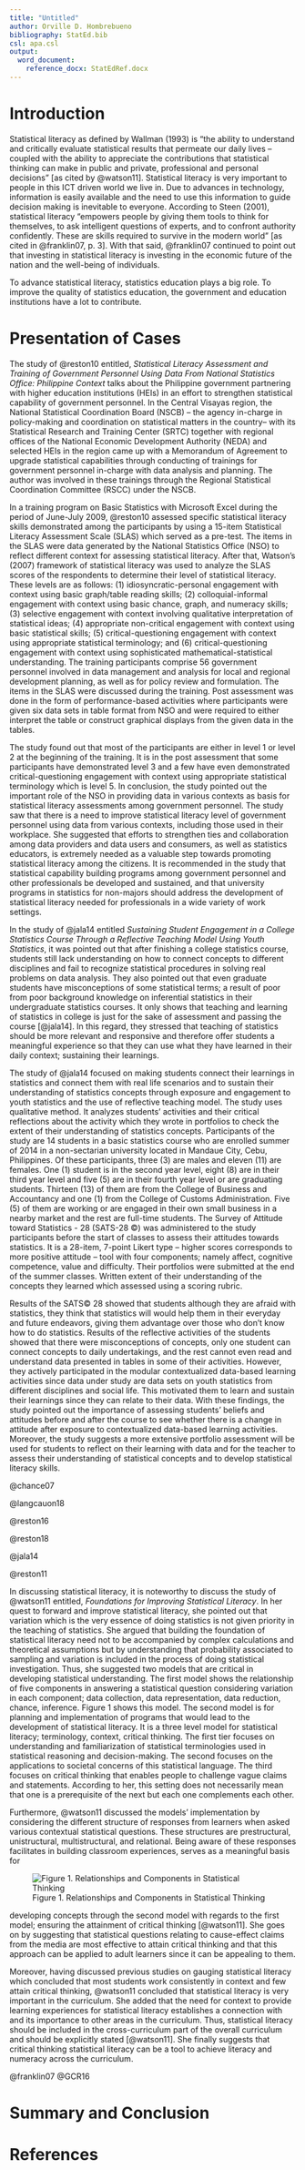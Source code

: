 ```yaml
---
title: "Untitled"
author: Orville D. Hombrebueno
bibliography: StatEd.bib
csl: apa.csl
output:
  word_document:
    reference_docx: StatEdRef.docx
---
```

# Introduction

Statistical literacy as defined by Wallman (1993) is "the ability to understand and critically evaluate statistical results that permeate our daily lives – coupled with the ability to appreciate the contributions that statistical thinking can make in public and private, professional and personal decisions" [as cited by @watson11]. Statistical literacy is very important to people in this ICT driven world we live in. Due to advances in technology, information is easily available and the need to use this information to guide decision making is inevitable to everyone. According to Steen (2001), statistical literacy “empowers people by giving them tools to think for themselves, to ask intelligent questions of experts, and to confront authority confidently. These are skills required to survive in the modern world” [as cited in @franklin07, p. 3]. With that said, @franklin07 continued to point out that investing in statistical literacy is investing in the economic future of the nation and the well-being of individuals.

To advance statistical literacy, statistics education plays a big role. To improve the quality of statistics education, the government and education institutions have a lot to contribute.

# Presentation of Cases

The study of @reston10 entitled, *Statistical Literacy Assessment and Training of Government Personnel Using Data From National Statistics Office: Philippine Context* talks about the Philippine government partnering with higher education institutions (HEIs) in an effort to strengthen statistical capability of government personnel. In the Central Visayas region, the National Statistical Coordination Board (NSCB) -- the agency in-charge in policy-making and coordination on statistical matters in the country-- with its Statistical Research and Training Center (SRTC) together with regional offices of the National Economic Development Authority (NEDA) and selected HEIs in the region came up with a Memorandum of Agreement to upgrade statistical capabilities through conducting of trainings for government personnel in-charge with data analysis and planning. The author was involved in these trainings through the Regional Statistical Coordination Committee (RSCC) under the NSCB.

In a training program on Basic Statistics with Microsoft Excel during the period of June-July 2009, @reston10 assessed specific statistical literacy skills demonstrated among the participants by using a 15-item Statistical Literacy Assessment Scale (SLAS) which served as a pre-test. The items in the SLAS were data generated by the National Statistics Office (NSO) to reflect different context for assessing statistical literacy. After that, Watson's (2007) framework of statistical literacy was used to analyze the SLAS scores of the respondents to determine their level of statistical literacy. These levels are as follows: (1) idiosyncratic-personal engagement with context using basic graph/table reading skills; (2) colloquial-informal engagement with context using basic chance, graph, and numeracy skills; (3) selective engagement with context involving qualitative interpretation of statistical ideas; (4) appropriate non-critical engagement with context using basic statistical skills; (5) critical-questioning engagement with context using appropriate statistical terminology; and (6) critical-questioning engagement with context using sophisticated mathematical-statistical understanding. The training participants comprise 56 government personnel involved in data management and analysis for local and regional development planning, as well as for policy review and formulation. The items in the SLAS were discussed during the training. Post assessment was done in the form of performance-based activities where participants were given six data sets in table format from NSO and were required to either interpret the table or construct graphical displays from the given data in the tables.

The study found out that most of the participants are either in level 1 or level 2 at the beginning of the training. It is in the post assessment that some participants have demonstrated level 3 and a few have even demonstrated critical-questioning engagement with context using appropriate statistical terminology which is level 5. In conclusion, the study pointed out the important role of the NSO in providing data in various contexts as basis for statistical literacy assessments among government personnel. The study saw that there is a need to improve statistical literacy level of government personnel using data from various contexts, including those used in their workplace. She suggested that efforts to strengthen ties and collaboration among data providers and data users and consumers, as well as statistics educators, is extremely needed as a valuable step towards promoting statistical literacy among the citizens. It is recommended in the study that statistical capability building programs among government personnel and other professionals be developed and sustained, and that university programs in statistics for non-majors should address the development of statistical literacy needed for professionals in a wide variety of work settings.

In the study of @jala14 entitled *Sustaining Student Engagement in a College Statistics Course Through a Reflective Teaching Model Using Youth Statistics*, it was pointed out that after finishing a college statistics course, students still lack understanding on how to connect concepts to different disciplines and fail to recognize statistical procedures in solving real problems on data analysis. They also pointed out that even graduate students have misconceptions of some statistical terms; a result of poor from poor background knowledge on inferential statistics in their undergraduate statistics courses. It only shows that teaching and learning of statistics in college is just for the sake of assessment and passing the course [@jala14]. In this regard, they stressed that teaching of statistics should be more relevant and responsive and therefore offer students a meaningful experience so that they can use what they have learned in their daily context; sustaining their learnings. 

The study of @jala14 focused on making students connect their learnings in statistics and connect them with real life scenarios and to sustain their understanding of statistics concepts through exposure and engagement to youth statistics and the use of reflective teaching model. The study uses qualitative method. It analyzes students' activities and their critical reflections about the activity which they wrote in portfolios to check the extent of their understanding of statistics concepts. Participants of the study are 14 students in a basic statistics course who are enrolled summer of 2014 in a non-sectarian university located in Mandaue City, Cebu, Philippines. Of these participants, three (3) are males and eleven (11) are females. One (1) student is in the second year level, eight (8) are in their third year level and five (5) are in their fourth year level or are graduating students. Thirteen (13) of them are from the College of Business and Accountancy and one (1) from the College of Customs Administration. Five (5) of them are working or are engaged in their own small business in a nearby market and the rest are full-time students. The Survey of Attitude toward Statistics - 28 (SATS-28 ©) was administered to the study participants before the start of classes to assess their attitudes towards statistics. It is a 28-item, 7-point Likert type -- higher scores corresponds to more positive attitude -- tool with four components; namely affect, cognitive competence, value and difficulty. Their portfolios were submitted at the end of the summer classes. Written extent of their understanding of the concepts they learned which assessed using a scoring rubric.

Results of the SATS© 28 showed that students although they are afraid with statistics, they think that statistics will would help them in their everyday and future endeavors, giving them advantage over those who don't know how to do statistics. Results of the reflective activities of the students showed that there were misconceptions of concepts, only one student can connect concepts to daily undertakings, and the rest cannot even read and understand data presented in tables in some of their activities. However, they actively participated in the modular contextualized data-based learning activities since data under study are data sets on youth statistics from different disciplines and social life. This motivated them to learn and sustain their learnings since they can relate to their data. With these findings, the study pointed out the importance of assessing students' beliefs and attitudes before and after the course to see whether there is a change in attitude after exposure to contextualized data-based learning activities. Moreover, the study suggests a more extensive portfolio assessment will be used for students to reflect on their learning with data and for the teacher to assess their understanding of statistical concepts and to develop statistical literacy skills.



@chance07

@langcauon18

@reston16

@reston18



@jala14 



@reston11

In discussing statistical literacy, it is noteworthy to discuss the study of @watson11 entitled, *Foundations for Improving Statistical Literacy*. In her quest to forward and improve statistical literacy, she pointed out that variation which is the very essence of doing statistics is not given priority in the teaching of statistics. She argued that building the foundation of statistical literacy need not to be accompanied by complex calculations and theoretical assumptions but by understanding that probability associated to sampling and variation is included in the process of doing statistical investigation. Thus, she suggested two models that are critical in developing statistical understanding. The first model shows the relationship of five components in answering a statistical question considering variation in each component; data collection, data representation, data reduction, chance, inference. Figure 1 shows this model. The second model is for planning and implementation of programs that would lead to the development of statistical literacy. It is a three level model for statistical literacy; terminology, context, critical thinking. The first tier focuses on understanding and familiarization of statistical terminologies used in statistical reasoning and decision-making. The second focuses on the applications to societal concerns of this statistical language. The third focuses on critical thinking that enables people to challenge vague claims and statements. According to her, this setting does not necessarily mean that one is a prerequisite of the next but each one complements each other.

Furthermore, @watson11 discussed the models' implementation by considering the different structure of responses from learners when asked various contextual statistical questions. These structures are prestructural, unistructural, multistructural, and relational. Being aware of these responses facilitates in building classroom experiences, serves as a meaningful basis for 

![Figure 1. Relationships and Components in Statistical Thinking](model1.jpg)

developing concepts through the second model with regards to the first model; ensuring the attainment of critical thinking [@watson11]. She goes on by suggesting that statistical questions relating to cause-effect claims from the media are most effective to attain critical thinking and that this approach can be applied to adult learners since it can be appealing to them.

Moreover, having discussed previous studies on gauging statistical literacy which concluded that most students work consistently in context and few attain critical thinking, @watson11 concluded that statistical literacy is very important in the curriculum. She added that the need for context to provide learning experiences for statistical literacy establishes a connection with and its importance to other areas in the curriculum. Thus, statistical literacy should be included in the cross-curriculum part of the overall curriculum and should be explicitly stated [@watson11]. She finally suggests that critical thinking statistical literacy can be a tool to achieve literacy and numeracy across the curriculum. 


@franklin07 @GCR16

# Summary and Conclusion

# References
